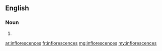 ==English==

===Noun===
{{head|en}}

# {{plural of|inflorescence}}

[[ar:inflorescences]]
[[fr:inflorescences]]
[[mg:inflorescences]]
[[my:inflorescences]]